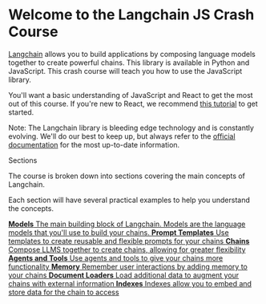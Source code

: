 
<Meta title="Welcome/Glossary of Terms" />


# Welcome to the Langchain JS Crash Course

[Langchain](https://docs.langchain.com/docs/) allows you to build applications by composing language models together to create powerful chains. This library is available in Python and JavaScript. This crash course will teach you how to use the JavaScript library.

You'll want a basic understanding of JavaScript and React to get the most out of this course. If you're new to React, we recommend [this tutorial](https://reactjs.org/tutorial/tutorial.html) to get started.

Note: The Langchain library is bleeding edge technology and is constantly evolving. We'll do our best to keep up, but always refer to the [official documentation](https://js.langchain.com/docs/) for the most up-to-date information.


<div className="subheading">Sections</div>
<p>The course is broken down into sections covering the main concepts of Langchain.</p>
<p>Each section will have several practical examples to help you understand the concepts.</p>
<div className="link-list">
  <a className="link-item" href="https://storybook.js.org/docs/react/addons/addon-types" target="_blank">
    <span>
      <strong>Models</strong>
      The main building block of Langchain. Models are the language models that you'll use to build your chains.
    </span>
  </a>
  <a className="link-item" href="https://storybook.js.org/docs/react/configure/webpack" target="_blank">
    <span>
      <strong>Prompt Templates</strong>
      Use templates to create reusable and flexible prompts for your chains
    </span>
  </a>
  <a className="link-item" href="https://storybook.js.org/docs/react/configure/styling-and-css" target="_blank">
    <span>
      <strong>Chains</strong>
      Compose LLMS together to create chains, allowing for greater flexibility
    </span>
  </a>
  <a
    className="link-item"
    href="https://storybook.js.org/docs/react/get-started/setup#configure-storybook-for-your-stack"
    target="_blank"
  >
    <span>
      <strong>Agents and Tools</strong>
      Use agents and tools to give your chains more functionality
    </span>
  </a>
  <a
    className="link-item"
    href="https://storybook.js.org/docs/react/get-started/setup#configure-storybook-for-your-stack"
    target="_blank"
  >
    <span>
      <strong>Memory</strong>
      Remember user interactions by adding memory to your chains
    </span>
  </a>
  <a
    className="link-item"
    href="https://storybook.js.org/docs/react/get-started/setup#configure-storybook-for-your-stack"
    target="_blank"
  >
    <span>
      <strong>Document Loaders</strong>
      Load additional data to augment your chains with external information
    </span>
  </a>
  <a
    className="link-item"
    href="https://storybook.js.org/docs/react/get-started/setup#configure-storybook-for-your-stack"
    target="_blank"
  >
    <span>
      <strong>Indexes</strong>
      Indexes allow you to embed and store data for the chain to access
    </span>
  </a>
</div>

